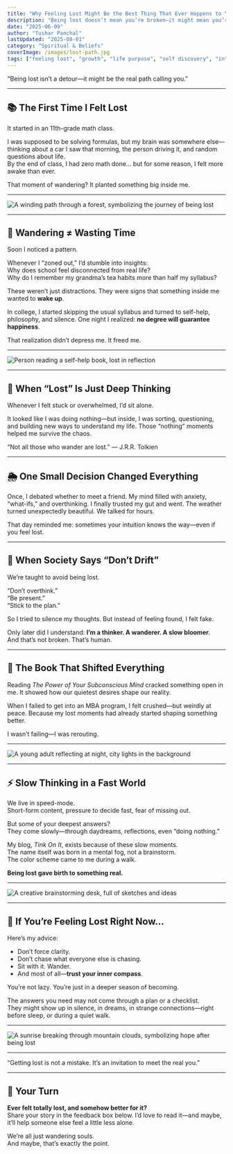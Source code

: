 ```yaml
---
title: "Why Feeling Lost Might Be the Best Thing That Ever Happens to You"
description: "Being lost doesn’t mean you’re broken—it might mean you’re finally growing. Here’s how to embrace the uncertainty and find your real self."
date: "2025-06-09"
author: "Tushar Panchal"
lastUpdated: "2025-08-01"
category: "Spiritual & Beliefs"
coverImage: /images/lost-path.jpg
tags: ["feeling lost", "growth", "life purpose", "self discovery", "introspection", "wandering", "mindset"]
---
```



<Quote>
"Being lost isn’t a detour—it might be the real path calling you."  
</Quote>

---

## 📚 The First Time I Felt Lost

It started in an 11th-grade math class.

I was supposed to be solving formulas, but my brain was somewhere else—thinking about a car I saw that morning, the person driving it, and random questions about life.  
By the end of class, I had zero math done… but for some reason, I felt more awake than ever.

That moment of wandering? It planted something big inside me.

---

<Image
  src="/images/forest-path.jpg"
  alt="A winding path through a forest, symbolizing the journey of being lost"
  width={900}
  height={400}
  className="rounded-xl my-6 mx-auto shadow-lg"
/>

---

## 🧠 Wandering ≠ Wasting Time

Soon I noticed a pattern.

Whenever I “zoned out,” I’d stumble into insights:  
Why does school feel disconnected from real life?  
Why do I remember my grandma’s tea habits more than half my syllabus?

These weren’t just distractions. They were signs that something inside me wanted to **wake up**.

In college, I started skipping the usual syllabus and turned to self-help, philosophy, and silence. One night I realized: **no degree will guarantee happiness**.

That realization didn’t depress me. It freed me.

---

<Image
  src="/images/reading-alone.jpg"
  alt="Person reading a self-help book, lost in reflection"
  width={900}
  height={400}
  className="rounded-xl my-6 mx-auto shadow-lg"
/>

---

## 🤯 When “Lost” Is Just Deep Thinking

Whenever I felt stuck or overwhelmed, I’d sit alone.

It looked like I was doing nothing—but inside, I was sorting, questioning, and building new ways to understand my life. Those “nothing” moments helped me survive the chaos.

<Quote>
“Not all those who wander are lost.”  
<span style={{ fontSize: '1rem', color: '#888' }}>— J.R.R. Tolkien</span>
</Quote>

---

## 🌦️ One Small Decision Changed Everything

Once, I debated whether to meet a friend. My mind filled with anxiety, “what-ifs,” and overthinking. I finally trusted my gut and went. The weather turned unexpectedly beautiful. We talked for hours.

That day reminded me: sometimes your intuition knows the way—even if you feel lost.

---

## 🧱 When Society Says “Don’t Drift”

We’re taught to avoid being lost.

“Don’t overthink.”  
“Be present.”  
“Stick to the plan.”

So I tried to silence my thoughts. But instead of feeling found, I felt fake.

Only later did I understand: **I’m a thinker. A wanderer. A slow bloomer.**  
And that’s not broken. That’s human.

---

## 📖 The Book That Shifted Everything

Reading *The Power of Your Subconscious Mind* cracked something open in me. It showed how our quietest desires shape our reality.

When I failed to get into an MBA program, I felt crushed—but weirdly at peace. Because my lost moments had already started shaping something better.

I wasn’t failing—I was rerouting.

---

<Image
  src="/images/thoughtful-night.jpg"
  alt="A young adult reflecting at night, city lights in the background"
  width={900}
  height={400}
  className="rounded-xl my-6 mx-auto shadow-lg"
/>

---

## ⚡ Slow Thinking in a Fast World

We live in speed-mode.  
Short-form content, pressure to decide fast, fear of missing out.

But some of your deepest answers?  
They come slowly—through daydreams, reflections, even “doing nothing.”

My blog, *Tink On It*, exists because of these slow moments.  
The name itself was born in a mental fog, not a brainstorm.  
The color scheme came to me during a walk.

**Being lost gave birth to something real.**

---

<Image
  src="/images/brainstorm-desk.jpg"
  alt="A creative brainstorming desk, full of sketches and ideas"
  width={900}
  height={400}
  className="rounded-xl my-6 mx-auto shadow-lg"
/>

---

## 💬 If You’re Feeling Lost Right Now…

Here’s my advice:

- Don’t force clarity.  
- Don’t chase what everyone else is chasing.  
- Sit with it. Wander.  
- And most of all—**trust your inner compass**.

You’re not lazy. You’re just in a deeper season of becoming.

The answers you need may not come through a plan or a checklist.  
They might show up in silence, in dreams, in strange connections—right before sleep, or during a quiet walk.

---

<Image
  src="/images/sunrise-mountain.jpg"
  alt="A sunrise breaking through mountain clouds, symbolizing hope after being lost"
  width={900}
  height={400}
  className="rounded-xl my-6 mx-auto shadow-lg"
/>

---

<Quote>
“Getting lost is not a mistake. It’s an invitation to meet the real you.”
</Quote>

---

## 💌 Your Turn

**Ever felt totally lost, and somehow better for it?**  
Share your story in the feedback box below. I’d love to read it—and maybe, it’ll help someone else feel a little less alone.

We’re all just wandering souls.  
And maybe, that’s exactly the point.

